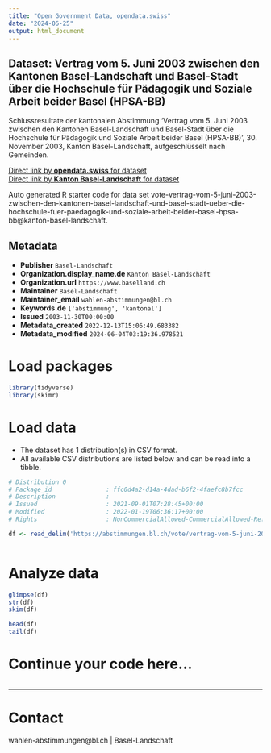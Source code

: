 ```yaml
---
title: "Open Government Data, opendata.swiss"
date: "2024-06-25"
output: html_document
---
```


## Dataset: Vertrag vom 5. Juni 2003 zwischen den Kantonen Basel-Landschaft und Basel-Stadt über die Hochschule für Pädagogik und Soziale Arbeit beider Basel (HPSA-BB)

Schlussresultate der kantonalen Abstimmung 'Vertrag vom 5. Juni 2003 zwischen den Kantonen Basel-Landschaft und Basel-Stadt über die Hochschule für Pädagogik und Soziale Arbeit beider Basel (HPSA-BB)', 30. November 2003, Kanton Basel-Landschaft, aufgeschlüsselt nach Gemeinden.

[Direct link by **opendata.swiss** for dataset](https://opendata.swiss/de/dataset/vertrag-vom-5-juni-2003-zwischen-den-kantonen-basel-landschaft-und-basel-stadt-uber-die-hochsch)<br>
[Direct link by **Kanton Basel-Landschaft** for dataset](https://abstimmungen.bl.ch/vote/vertrag-vom-5-juni-2003-zwischen-den-kantonen-basel-landschaft-und-basel-stadt-ueber-die-hochschule-fuer-paedagogik-und-soziale-arbeit-beider-basel-hpsa-bb/data)

Auto generated R starter code for data set vote-vertrag-vom-5-juni-2003-zwischen-den-kantonen-basel-landschaft-und-basel-stadt-ueber-die-hochschule-fuer-paedagogik-und-soziale-arbeit-beider-basel-hpsa-bb@kanton-basel-landschaft.

## Metadata

- **Publisher** `Basel-Landschaft`
- **Organization.display_name.de** `Kanton Basel-Landschaft`
- **Organization.url** `https://www.baselland.ch`
- **Maintainer** `Basel-Landschaft`
- **Maintainer_email** `wahlen-abstimmungen@bl.ch`
- **Keywords.de** `['abstimmung', 'kantonal']`
- **Issued** `2003-11-30T00:00:00`
- **Metadata_created** `2022-12-13T15:06:49.683382`
- **Metadata_modified** `2024-06-04T03:19:36.978521`


# Load packages

```r

library(tidyverse)
library(skimr)

```

# Load data

-   The dataset has 1 distribution(s) in CSV format.
-   All available CSV distributions are listed below and can be read into a tibble.

```r

# Distribution 0
# Package_id               : ffc0d4a2-d14a-4dad-b6f2-4faefc8b7fcc
# Description              : 
# Issued                   : 2021-09-01T07:28:45+00:00
# Modified                 : 2022-01-19T06:36:17+00:00
# Rights                   : NonCommercialAllowed-CommercialAllowed-ReferenceRequired

df <- read_delim('https://abstimmungen.bl.ch/vote/vertrag-vom-5-juni-2003-zwischen-den-kantonen-basel-landschaft-und-basel-stadt-ueber-die-hochschule-fuer-paedagogik-und-soziale-arbeit-beider-basel-hpsa-bb/data-csv')



```

# Analyze data

```r

glimpse(df)
str(df)
skim(df)

head(df)
tail(df)

```

# Continue your code here...

```r

```

------------------------------------------------------------------------

# Contact

wahlen-abstimmungen@bl.ch | Basel-Landschaft
